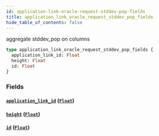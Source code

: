 ```yaml
---
id: application-link-oracle-request-stddev-pop-fields
title: application_link_oracle_request_stddev_pop_fields
hide_table_of_contents: false
---
```


aggregate stddev_pop on columns

```graphql
type application_link_oracle_request_stddev_pop_fields {
  application_link_id: Float
  height: Float
  id: Float
}
```

### Fields

#### [`application_link_id`](#) ([`Float`](../scalars/float))

#### [`height`](#) ([`Float`](../scalars/float))

#### [`id`](#) ([`Float`](../scalars/float))
